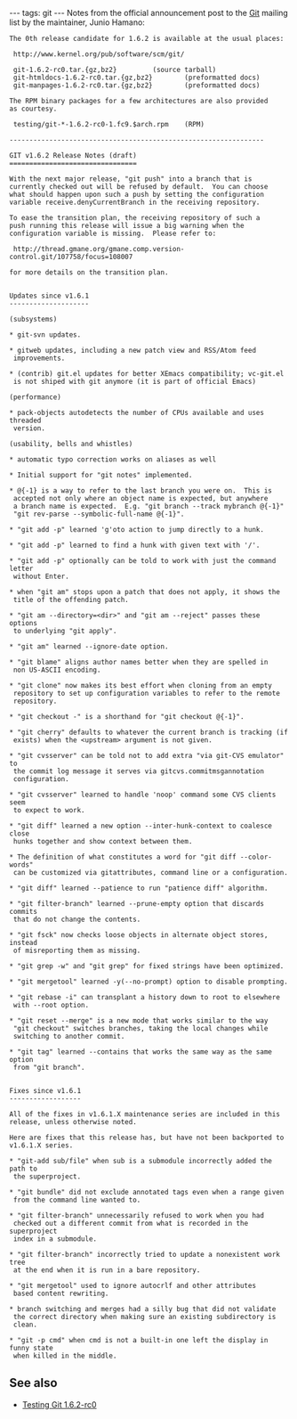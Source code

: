 ---
tags: git
---
Notes from the official announcement post to the [[Git]] mailing list by the maintainer, Junio Hamano:

<pre>The 0th release candidate for 1.6.2 is available at the usual places:

 http://www.kernel.org/pub/software/scm/git/

 git-1.6.2-rc0.tar.{gz,bz2}			(source tarball)
 git-htmldocs-1.6.2-rc0.tar.{gz,bz2}		(preformatted docs)
 git-manpages-1.6.2-rc0.tar.{gz,bz2}		(preformatted docs)

The RPM binary packages for a few architectures are also provided
as courtesy.

 testing/git-*-1.6.2-rc0-1.fc9.$arch.rpm	(RPM)

----------------------------------------------------------------

GIT v1.6.2 Release Notes (draft)
================================

With the next major release, "git push" into a branch that is
currently checked out will be refused by default.  You can choose
what should happen upon such a push by setting the configuration
variable receive.denyCurrentBranch in the receiving repository.

To ease the transition plan, the receiving repository of such a
push running this release will issue a big warning when the
configuration variable is missing.  Please refer to:

 http://thread.gmane.org/gmane.comp.version-control.git/107758/focus=108007

for more details on the transition plan.


Updates since v1.6.1
--------------------

(subsystems)

* git-svn updates.

* gitweb updates, including a new patch view and RSS/Atom feed
 improvements.

* (contrib) git.el updates for better XEmacs compatibility; vc-git.el
 is not shiped with git anymore (it is part of official Emacs)

(performance)

* pack-objects autodetects the number of CPUs available and uses threaded
 version.

(usability, bells and whistles)

* automatic typo correction works on aliases as well

* Initial support for "git notes" implemented.

* @{-1} is a way to refer to the last branch you were on.  This is
 accepted not only where an object name is expected, but anywhere
 a branch name is expected.  E.g. "git branch --track mybranch @{-1}"
 "git rev-parse --symbolic-full-name @{-1}".

* "git add -p" learned 'g'oto action to jump directly to a hunk.

* "git add -p" learned to find a hunk with given text with '/'.

* "git add -p" optionally can be told to work with just the command letter
 without Enter.

* when "git am" stops upon a patch that does not apply, it shows the
 title of the offending patch.

* "git am --directory=<dir>" and "git am --reject" passes these options
 to underlying "git apply".

* "git am" learned --ignore-date option.

* "git blame" aligns author names better when they are spelled in
 non US-ASCII encoding.

* "git clone" now makes its best effort when cloning from an empty
 repository to set up configuration variables to refer to the remote
 repository.

* "git checkout -" is a shorthand for "git checkout @{-1}".

* "git cherry" defaults to whatever the current branch is tracking (if
 exists) when the <upstream> argument is not given.

* "git cvsserver" can be told not to add extra "via git-CVS emulator" to
 the commit log message it serves via gitcvs.commitmsgannotation
 configuration.

* "git cvsserver" learned to handle 'noop' command some CVS clients seem
 to expect to work.

* "git diff" learned a new option --inter-hunk-context to coalesce close
 hunks together and show context between them.

* The definition of what constitutes a word for "git diff --color-words"
 can be customized via gitattributes, command line or a configuration.

* "git diff" learned --patience to run "patience diff" algorithm.

* "git filter-branch" learned --prune-empty option that discards commits
 that do not change the contents.

* "git fsck" now checks loose objects in alternate object stores, instead
 of misreporting them as missing.

* "git grep -w" and "git grep" for fixed strings have been optimized.

* "git mergetool" learned -y(--no-prompt) option to disable prompting.

* "git rebase -i" can transplant a history down to root to elsewhere
 with --root option.

* "git reset --merge" is a new mode that works similar to the way
 "git checkout" switches branches, taking the local changes while
 switching to another commit.

* "git tag" learned --contains that works the same way as the same option
 from "git branch".


Fixes since v1.6.1
------------------

All of the fixes in v1.6.1.X maintenance series are included in this
release, unless otherwise noted.

Here are fixes that this release has, but have not been backported to
v1.6.1.X series.

* "git-add sub/file" when sub is a submodule incorrectly added the path to
 the superproject.

* "git bundle" did not exclude annotated tags even when a range given
 from the command line wanted to.

* "git filter-branch" unnecessarily refused to work when you had
 checked out a different commit from what is recorded in the superproject
 index in a submodule.

* "git filter-branch" incorrectly tried to update a nonexistent work tree
 at the end when it is run in a bare repository.

* "git mergetool" used to ignore autocrlf and other attributes
 based content rewriting.

* branch switching and merges had a silly bug that did not validate
 the correct directory when making sure an existing subdirectory is
 clean.

* "git -p cmd" when cmd is not a built-in one left the display in funny state
 when killed in the middle.</pre>

== See also ==

* [[Testing Git 1.6.2-rc0]]
